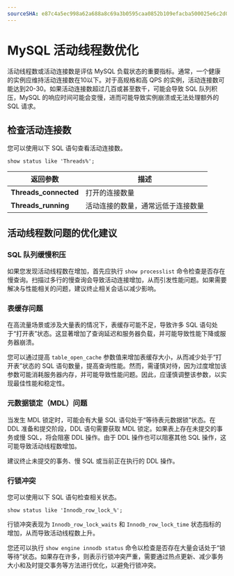 ```yaml
---
sourceSHA: e87c4a5ec998a62a688a8c69a3b0595caa0852b109efacba500025e6c2d0b8a1
---
```


# MySQL 活动线程数优化

活动线程数或活动连接数是评估 MySQL 负载状态的重要指标。通常，一个健康的实例应维持活动连接数在10以下。对于高规格和高 QPS 的实例，活动连接数可能达到20-30。如果活动连接数超过几百或甚至数千，可能会导致 SQL 队列积压，MySQL 的响应时间可能会变慢，进而可能导致实例崩溃或无法处理额外的 SQL 请求。

## 检查活动连接数

您可以使用以下 SQL 语句查看活动连接数。

```
show status like 'Threads%';
```

| 返回参数            | 描述                                                                    |
| ------------------ | ----------------------------------------------------------------------- |
| **Threads\_connected** | 打开的连接数量                                                          |
| **Threads\_running**   | 活动连接的数量，通常远低于连接数量                                     |

## 活动线程数问题的优化建议

### SQL 队列缓慢积压

如果您发现活动线程数在增加，首先应执行 `show processlist` 命令检查是否存在慢查询。扫描过多行的慢查询会导致活动连接增加，从而引发性能问题。如果需要解决与性能相关的问题，建议终止相关会话以减少影响。

### 表缓存问题

在高流量场景或涉及大量表的情况下，表缓存可能不足，导致许多 SQL 语句处于“打开表”状态。这显著增加了查询延迟和服务器负载，并可能导致性能下降或服务器崩溃。

您可以通过提高 `table_open_cache` 参数值来增加表缓存大小，从而减少处于“打开表”状态的 SQL 语句数量，提高查询性能。然而，需谨慎对待，因为过度增加该参数可能消耗服务器内存，并可能导致性能问题。因此，应谨慎调整该参数，以实现最佳性能和稳定性。

### 元数据锁定（MDL）问题

当发生 MDL 锁定时，可能会有大量 SQL 语句处于“等待表元数据锁”状态。在 DDL 准备和提交阶段，DDL 语句需要获取 MDL 锁定。如果表上存在未提交的事务或慢 SQL，将会阻塞 DDL 操作。由于 DDL 操作也可以阻塞其他 SQL 操作，这可能导致活动线程数增加。

建议终止未提交的事务、慢 SQL 或当前正在执行的 DDL 操作。

### 行锁冲突

您可以使用以下 SQL 语句检查相关状态。

```
show status like 'Innodb_row_lock_%';
```

行锁冲突表现为 `Innodb_row_lock_waits` 和 `Innodb_row_lock_time` 状态指标的增加，从而导致活动线程数上升。

您还可以执行 `show engine innodb status` 命令以检查是否存在大量会话处于“锁等待”状态。如果存在许多，则表示行锁冲突严重，需要通过热点更新、减少事务大小和及时提交事务等方法进行优化，以避免行锁冲突。
